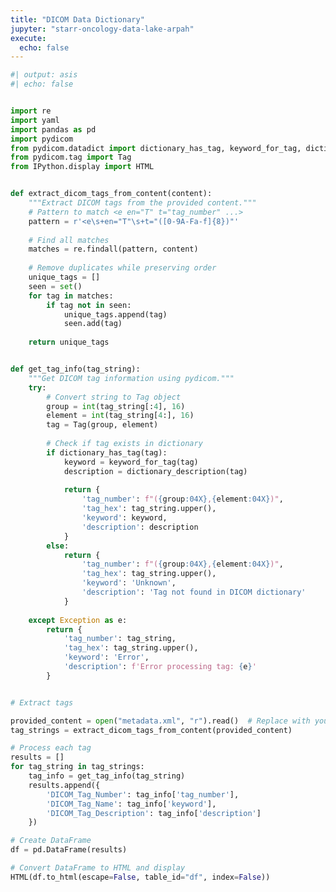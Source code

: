 ```yaml
---
title: "DICOM Data Dictionary"
jupyter: "starr-oncology-data-lake-arpah"
execute:
  echo: false
---
```


```python
#| output: asis
#| echo: false


import re
import yaml
import pandas as pd
import pydicom
from pydicom.datadict import dictionary_has_tag, keyword_for_tag, dictionary_description
from pydicom.tag import Tag
from IPython.display import HTML


def extract_dicom_tags_from_content(content):
    """Extract DICOM tags from the provided content."""
    # Pattern to match <e en="T" t="tag_number" ...>
    pattern = r'<e\s+en="T"\s+t="([0-9A-Fa-f]{8})"'
    
    # Find all matches
    matches = re.findall(pattern, content)
    
    # Remove duplicates while preserving order
    unique_tags = []
    seen = set()
    for tag in matches:
        if tag not in seen:
            unique_tags.append(tag)
            seen.add(tag)
    
    return unique_tags


def get_tag_info(tag_string):
    """Get DICOM tag information using pydicom."""
    try:
        # Convert string to Tag object
        group = int(tag_string[:4], 16)
        element = int(tag_string[4:], 16)
        tag = Tag(group, element)
        
        # Check if tag exists in dictionary
        if dictionary_has_tag(tag):
            keyword = keyword_for_tag(tag)
            description = dictionary_description(tag)
            
            return {
                'tag_number': f"({group:04X},{element:04X})",
                'tag_hex': tag_string.upper(),
                'keyword': keyword,
                'description': description
            }
        else:
            return {
                'tag_number': f"({group:04X},{element:04X})",
                'tag_hex': tag_string.upper(),
                'keyword': 'Unknown',
                'description': 'Tag not found in DICOM dictionary'
            }
            
    except Exception as e:
        return {
            'tag_number': tag_string,
            'tag_hex': tag_string.upper(),
            'keyword': 'Error',
            'description': f'Error processing tag: {e}'
        }


# Extract tags

provided_content = open("metadata.xml", "r").read()  # Replace with your actual content source
tag_strings = extract_dicom_tags_from_content(provided_content)

# Process each tag
results = []
for tag_string in tag_strings:
    tag_info = get_tag_info(tag_string)
    results.append({
        'DICOM_Tag_Number': tag_info['tag_number'],
        'DICOM_Tag_Name': tag_info['keyword'],
        'DICOM_Tag_Description': tag_info['description']
    })

# Create DataFrame
df = pd.DataFrame(results)

# Convert DataFrame to HTML and display
HTML(df.to_html(escape=False, table_id="df", index=False))
```